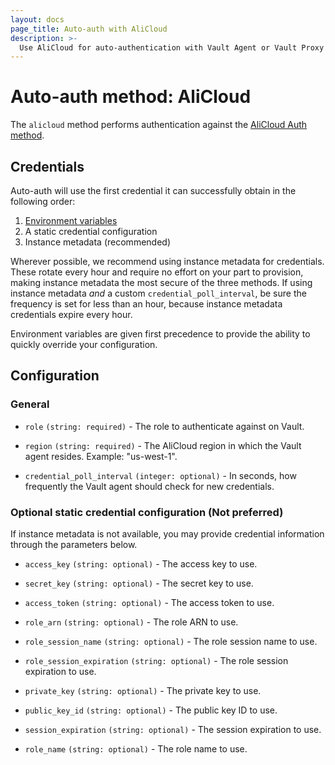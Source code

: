 ```yaml
---
layout: docs
page_title: Auto-auth with AliCloud
description: >-
  Use AliCloud for auto-authentication with Vault Agent or Vault Proxy
---
```


# Auto-auth method: AliCloud

The `alicloud` method performs authentication against the [AliCloud Auth
method](/vault/docs/auth/alicloud).

## Credentials

Auto-auth will use the first credential it can successfully obtain in the following order:

1. [Environment variables](https://github.com/aliyun/alibaba-cloud-sdk-go/blob/master/sdk/auth/credentials/providers/env.go)
2. A static credential configuration
3. Instance metadata (recommended)

Wherever possible, we recommend using instance metadata for credentials. These rotate every hour
and require no effort on your part to provision, making instance metadata the most secure of the three methods. If
using instance metadata _and_ a custom `credential_poll_interval`, be sure the frequency is set for
less than an hour, because instance metadata credentials expire every hour.

Environment variables are given first precedence to provide the ability to quickly override your
configuration.

## Configuration

### General

- `role` `(string: required)` - The role to authenticate against on Vault.

- `region` `(string: required)` - The AliCloud region in which the Vault agent resides. Example: "us-west-1".

- `credential_poll_interval` `(integer: optional)` - In seconds, how frequently the Vault agent should check for new credentials.

### Optional static credential configuration (Not preferred)

If instance metadata is not available, you may provide credential information through the parameters below.

- `access_key` `(string: optional)` - The access key to use.

- `secret_key` `(string: optional)` - The secret key to use.

- `access_token` `(string: optional)` - The access token to use.

- `role_arn` `(string: optional)` - The role ARN to use.

- `role_session_name` `(string: optional)` - The role session name to use.

- `role_session_expiration` `(string: optional)` - The role session expiration to use.

- `private_key` `(string: optional)` - The private key to use.

- `public_key_id` `(string: optional)` - The public key ID to use.

- `session_expiration` `(string: optional)` - The session expiration to use.

- `role_name` `(string: optional)` - The role name to use.
